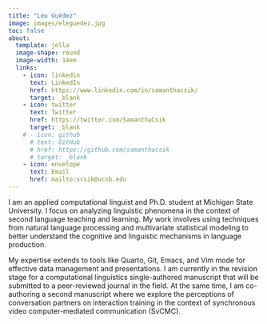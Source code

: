 ```yaml
---
title: "Leo Guédez"
image: images/eleguedez.jpg
toc: false
about: 
  template: jolla
  image-shape: round
  image-width: 14em
  links:
    - icon: linkedin
      text: LinkedIn
      href: https://www.linkedin.com/in/samanthacsik/
      target: _blank
    - icon: twitter
      text: Twitter
      href: https://twitter.com/SamanthaCsik
      target: _blank
    # - icon: github
      # text: GitHub
      # href: https://github.com/samanthacsik
      # target: _blank
    - icon: envelope
      text: Email
      href: mailto:scsik@ucsb.edu
---
```


<!-- ::: {.small-text} -->
I am an applied computational linguist and Ph.D. student at Michigan State University. I focus on analyzing linguistic phenomena in the context of second language teaching and learning. 
My work involves using techniques from natural language processing and multivariate statistical modeling to better understand the cognitive and linguistic mechanisms in language production.

My expertise extends to tools like Quarto, Git, Emacs, and Vim mode for effective data management and presentations. I am currently in the revision stage for a computational linguistics single-authored manuscript that will be submitted to a peer-reviewed journal in the field. At the same time, I am co-authoring a second manuscript where we explore the perceptions of conversation partners on interaction training in the context of synchronous video computer-mediated communication (SvCMC).
<!-- ::: -->

<!-- ### hi there!     -->

<!-- I'm Sam (and my last name is pronounced "chick"). I'm the Data Training Coordinator at the [National Center for Ecological Analysis & Synthesis](https://www.nceas.ucsb.edu/) (NCEAS) located at UC Santa Barbara, where I'm working to develop and teach data science training curricula for the [Master of Environmental Data Science](https://bren.ucsb.edu/masters-programs/master-environmental-data-science) (MEDS) program and other data science initiatives across NCEAS and UCSB. I am also a co-organizer of [R-Ladies Santa Barbara](https://www.meetup.com/rladies-santa-barbara/), a local data science group which works to promote gender diversity in the R community. In my spare time, you'll typically find me hiking with my pup or cooking family dinners with friends. -->

<!-- ----------------------------------------------------------------------------------------------------------------------------------- -->

<!-- ### education -->

<!-- <div class="topbr"> -->
<!-- <p class="custom-subtitle">{{< fa graduation-cap title="A graduation cap" >}} **MS in Ecology, Evolution & Marine Biology, 2020**</p>   -->
<!-- <p class="custom-subtitle2">University of California, Santa Barbara</p> -->

<!-- <p class="custom-subtitle">{{< fa graduation-cap title="A graduation cap" >}} **BS in Marine Biology, 2016**</p>   -->
<!-- <p class="custom-subtitle2">Northeastern University</p> -->
<!-- </div> -->

<!-- ----------------------------------------------------------------------------------------------------------------------------------- -->

<!-- ### experience -->

<!-- <div class="topbr"> -->
<!-- <p class="custom-subtitle">{{< fa chalkboard-teacher title="A teacher at a chalkboard" >}} **Data Training Coordinator, 2021-present**</p>    -->
<!-- <p class="custom-subtitle2">National Center for Ecological Analysis & Synthesis</p>   -->

<!-- <p class="custom-subtitle">{{< fa chart-bar title="A bar chart" >}} **Data Science Fellow, 2020-2021**</p>     -->
<!-- <p class="custom-subtitle2">National Center for Ecological Analysis & Synthesis</p> -->
<!-- </div> -->

<!-- FOR REFERENCE: `r fontawesome::fa("graduation-cap", fill = "#98A08D", a11y = "sem")` # stopped working 5/1/2023? -->
